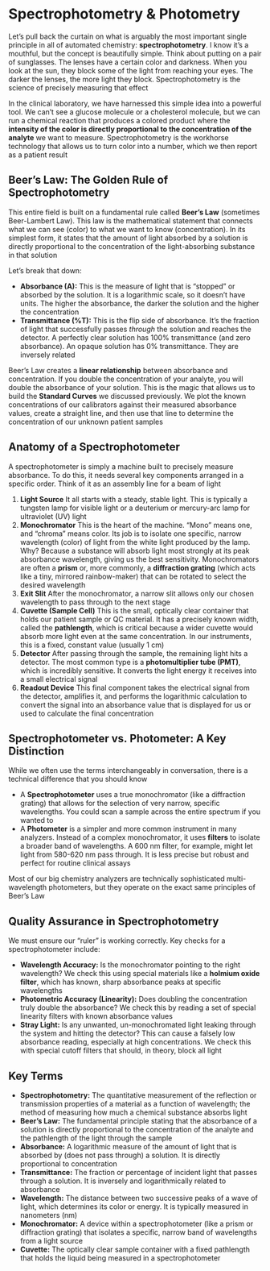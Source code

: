 # Spectrophotometry & Photometry {-}

Let's pull back the curtain on what is arguably the most important single principle in all of automated chemistry: **spectrophotometry**. I know it's a mouthful, but the concept is beautifully simple. Think about putting on a pair of sunglasses. The lenses have a certain color and darkness. When you look at the sun, they block some of the light from reaching your eyes. The darker the lenses, the more light they block. Spectrophotometry is the science of precisely measuring that effect

In the clinical laboratory, we have harnessed this simple idea into a powerful tool. We can't see a glucose molecule or a cholesterol molecule, but we can run a chemical reaction that produces a colored product where the **intensity of the color is directly proportional to the concentration of the analyte** we want to measure. Spectrophotometry is the workhorse technology that allows us to turn color into a number, which we then report as a patient result

## **Beer's Law: The Golden Rule of Spectrophotometry** {-}

This entire field is built on a fundamental rule called **Beer's Law** (sometimes Beer-Lambert Law). This law is the mathematical statement that connects what we can see (color) to what we want to know (concentration). In its simplest form, it states that the amount of light absorbed by a solution is directly proportional to the concentration of the light-absorbing substance in that solution

Let's break that down:

*   **Absorbance (A):** This is the measure of light that is "stopped" or absorbed by the solution. It is a logarithmic scale, so it doesn't have units. The higher the absorbance, the darker the solution and the higher the concentration
*   **Transmittance (%T):** This is the flip side of absorbance. It's the fraction of light that successfully passes *through* the solution and reaches the detector. A perfectly clear solution has 100% transmittance (and zero absorbance). An opaque solution has 0% transmittance. They are inversely related

Beer's Law creates a **linear relationship** between absorbance and concentration. If you double the concentration of your analyte, you will double the absorbance of your solution. This is the magic that allows us to build the **Standard Curves** we discussed previously. We plot the known concentrations of our calibrators against their measured absorbance values, create a straight line, and then use that line to determine the concentration of our unknown patient samples

## **Anatomy of a Spectrophotometer** {-}

A spectrophotometer is simply a machine built to precisely measure absorbance. To do this, it needs several key components arranged in a specific order. Think of it as an assembly line for a beam of light

1.  **Light Source** It all starts with a steady, stable light. This is typically a tungsten lamp for visible light or a deuterium or mercury-arc lamp for ultraviolet (UV) light
2.  **Monochromator** This is the heart of the machine. "Mono" means one, and "chroma" means color. Its job is to isolate one specific, narrow wavelength (color) of light from the white light produced by the lamp. Why? Because a substance will absorb light most strongly at its peak absorbance wavelength, giving us the best sensitivity. Monochromators are often a **prism** or, more commonly, a **diffraction grating** (which acts like a tiny, mirrored rainbow-maker) that can be rotated to select the desired wavelength
3.  **Exit Slit** After the monochromator, a narrow slit allows only our chosen wavelength to pass through to the next stage
4.  **Cuvette (Sample Cell)** This is the small, optically clear container that holds our patient sample or QC material. It has a precisely known width, called the **pathlength**, which is critical because a wider cuvette would absorb more light even at the same concentration. In our instruments, this is a fixed, constant value (usually 1 cm)
5.  **Detector** After passing through the sample, the remaining light hits a detector. The most common type is a **photomultiplier tube (PMT)**, which is incredibly sensitive. It converts the light energy it receives into a small electrical signal
6.  **Readout Device** This final component takes the electrical signal from the detector, amplifies it, and performs the logarithmic calculation to convert the signal into an absorbance value that is displayed for us or used to calculate the final concentration

## **Spectrophotometer vs. Photometer: A Key Distinction** {-}

While we often use the terms interchangeably in conversation, there is a technical difference that you should know

*   A **Spectrophotometer** uses a true monochromator (like a diffraction grating) that allows for the selection of very narrow, specific wavelengths. You could scan a sample across the entire spectrum if you wanted to
*   A **Photometer** is a simpler and more common instrument in many analyzers. Instead of a complex monochromator, it uses **filters** to isolate a broader band of wavelengths. A 600 nm filter, for example, might let light from 580-620 nm pass through. It is less precise but robust and perfect for routine clinical assays

Most of our big chemistry analyzers are technically sophisticated multi-wavelength photometers, but they operate on the exact same principles of Beer's Law

## **Quality Assurance in Spectrophotometry** {-}

We must ensure our "ruler" is working correctly. Key checks for a spectrophotometer include:

*   **Wavelength Accuracy:** Is the monochromator pointing to the right wavelength? We check this using special materials like a **holmium oxide filter**, which has known, sharp absorbance peaks at specific wavelengths
*   **Photometric Accuracy (Linearity):** Does doubling the concentration truly double the absorbance? We check this by reading a set of special linearity filters with known absorbance values
*   **Stray Light:** Is any unwanted, un-monochromated light leaking through the system and hitting the detector? This can cause a falsely low absorbance reading, especially at high concentrations. We check this with special cutoff filters that should, in theory, block all light

## **Key Terms** {-}

*   **Spectrophotometry:** The quantitative measurement of the reflection or transmission properties of a material as a function of wavelength; the method of measuring how much a chemical substance absorbs light
*   **Beer's Law:** The fundamental principle stating that the absorbance of a solution is directly proportional to the concentration of the analyte and the pathlength of the light through the sample
*   **Absorbance:** A logarithmic measure of the amount of light that is absorbed by (does not pass through) a solution. It is directly proportional to concentration
*   **Transmittance:** The fraction or percentage of incident light that passes through a solution. It is inversely and logarithmically related to absorbance
*   **Wavelength:** The distance between two successive peaks of a wave of light, which determines its color or energy. It is typically measured in nanometers (nm)
*   **Monochromator:** A device within a spectrophotometer (like a prism or diffraction grating) that isolates a specific, narrow band of wavelengths from a light source
*   **Cuvette:** The optically clear sample container with a fixed pathlength that holds the liquid being measured in a spectrophotometer
